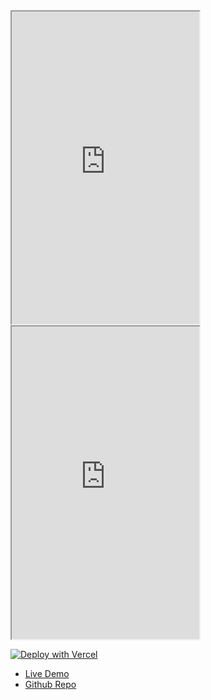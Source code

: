 

<Frame>
<iframe src="https://snippyly-docs.github.io/video-editor-react-demo"
    className="w-full"
    height="500px"
    title="heuristic-albattani-lm4t9i"
    allow="accelerometer; ambient-light-sensor; camera; encrypted-media; geolocation; gyroscope; hid; microphone; midi; payment; usb; vr; xr-spatial-tracking"
    sandbox="allow-forms allow-modals allow-popups allow-presentation allow-same-origin allow-scripts"
></iframe>
</Frame>

<br/>

<Frame>
<iframe src="https://codesandbox.io/embed/github/Snippyly-Docs/video-editor-react-demo/tree/main/?fontsize=14&hidenavigation=1&module=%2Fsrc%2FApp.tsx&theme=dark&view=editor"
    className="w-full"
    height="500px"
    title="heuristic-albattani-lm4t9i"
    allow="accelerometer; ambient-light-sensor; camera; encrypted-media; geolocation; gyroscope; hid; microphone; midi; payment; usb; vr; xr-spatial-tracking"
    sandbox="allow-forms allow-modals allow-popups allow-presentation allow-same-origin allow-scripts"
></iframe>
</Frame>



[![Deploy with Vercel](https://vercel.com/button)](https://vercel.com/new/clone?repository-url=https://github.com/Snippyly-Docs/video-editor-react-demo)

- [Live Demo](https://snippyly-docs.github.io/video-editor-react-demo)
- [Github Repo](https://github.com/Snippyly-Docs/video-editor-react-demo)
